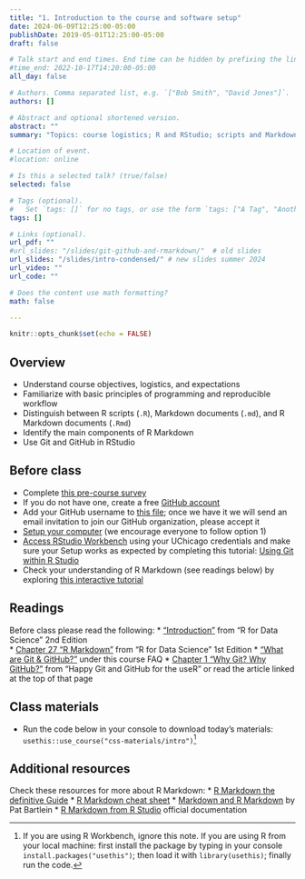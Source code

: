 ```yaml
---
title: "1. Introduction to the course and software setup"
date: 2024-06-09T12:25:00-05:00
publishDate: 2019-05-01T12:25:00-05:00
draft: false

# Talk start and end times. End time can be hidden by prefixing the line with `#`.
#time_end: 2022-10-17T14:20:00-05:00
all_day: false

# Authors. Comma separated list, e.g. `["Bob Smith", "David Jones"]`.
authors: []

# Abstract and optional shortened version.
abstract: ""
summary: "Topics: course logistics; R and RStudio; scripts and Markdown documents; Git/GitHub workflow in RStudio."

# Location of event.
#location: online

# Is this a selected talk? (true/false)
selected: false

# Tags (optional).
#   Set `tags: []` for no tags, or use the form `tags: ["A Tag", "Another Tag"]` for one or more tags.
tags: []

# Links (optional).
url_pdf: ""
#url_slides: "/slides/git-github-and-rmarkdown/"  # old slides
url_slides: "/slides/intro-condensed/" # new slides summer 2024
url_video: ""
url_code: ""

# Does the content use math formatting?
math: false

---
```



```r
knitr::opts_chunk$set(echo = FALSE)
```


## Overview 

* Understand course objectives, logistics, and expectations
* Familiarize with basic principles of programming and reproducible workflow
* Distinguish between R scripts (`.R`), Markdown documents (`.md`), and R Markdown documents (`.Rmd`)
* Identify the main components of R Markdown
* Use Git and GitHub in RStudio


## Before class

* Complete [this pre-course survey](https://forms.gle/Xksmp8FtJr2mDVqVA)
* If you do not have one, create a free [GitHub account](https://happygitwithr.com/github-acct)
* Add your GitHub username to [this file](https://docs.google.com/spreadsheets/d/1PTZIdIVrgnpVmHYlmNrbcfQiXzKIvoZlAuqUAyQocWw/edit?usp=sharing); once we have it we will send an email invitation to join our GitHub organization, please accept it
* [Setup your computer](https://computing-soc-sci.netlify.app/setup/) (we encourage everyone to follow option 1)
* [Access RStudio Workbench](https://computing-soc-sci.netlify.app/setup/r/r-server/#accessing-rstudio-workbench) using your UChicago credentials and make sure your Setup works as expected by completing this tutorial: [Using Git within R Studio](/setup/git/git-with-rstudio) 
* Check your understanding of R Markdown (see readings below) by exploring [this interactive tutorial]( https://commonmark.org/help/)


## Readings

Before class please read the following:
* ["Introduction"](https://r4ds.hadley.nz/intro) from "R for Data Science" 2nd Edition  
* [Chapter 27 "R Markdown"](https://r4ds.had.co.nz/r-markdown.html) from "R for Data Science" 1st Edition
* ["What are Git & GitHub?"](https://computing-soc-sci.netlify.app/faq/what-are-git-github/) under this course FAQ
* [Chapter 1 "Why Git? Why GitHub?"](https://happygitwithr.com/big-picture) from "Happy Git and GitHub for the useR" or read the article linked at the top of that page


## Class materials

* Run the code below in your console to download today’s materials: `usethis::use_course("css-materials/intro")`[^local]


## Additional resources

Check these resources for more about R Markdown:
* [R Markdown the definitive Guide](https://bookdown.org/yihui/rmarkdown/)
* [R Markdown cheat sheet](https://www.rstudio.com/wp-content/uploads/2015/02/rmarkdown-cheatsheet.pdf)
* [Markdown and R Markdown](https://pjbartlein.github.io/REarthSysSci/markdown.html) by Pat Bartlein
* [R Markdown from R Studio](https://rmarkdown.rstudio.com/lesson-1.html) official documentation


[^local]: If you are using R Workbench, ignore this note. If you are using R from your local machine: first install the package by typing in your console `install.packages("usethis")`; then load it with `library(usethis)`; finally run the code.



<!--
THE FALL VERSION OF THE COURSE WILL COVER THIS LECTURE IN TWO, AS FOLLOWS
LECTURE 1: intro to the course and logistics + intro CSS (more in depth with notes and readings, which I cut from the Summer version) + software set up
LECTURE 2: what is covered here without the intro to the course

USE THIS FOR LECTURE 1 OF FALL VERSION OF THE COURSE
* Readings:
  * Chapter 1 "Introduction" and Chapter 4 "Workflow Basics" in [R for Data Science](http://r4ds.had.co.nz/)
  * [Introduction to the course](/notes/intro-to-course/) 
-->
